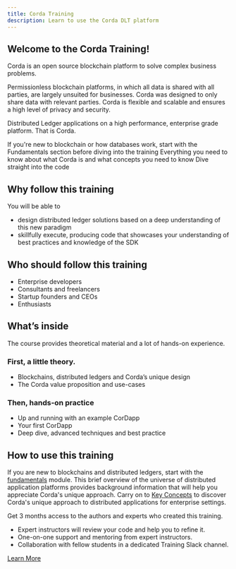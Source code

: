 ```yaml
---
title: Corda Training
description: Learn to use the Corda DLT platform
---
```



## Welcome to the Corda Training!

Corda is an open source blockchain platform to solve complex business problems.

Permissionless blockchain platforms, in which all data is shared with all parties, are largely unsuited for businesses. Corda was designed to only share data with relevant parties. Corda is flexible and scalable and ensures a high level of privacy and security.

Distributed Ledger applications on a high performance, enterprise grade platform. That is Corda.


<NavigationCardWrapper>
    <NavigationCard href="/fundamentals/introduction/" title="Blockchain Basics">
        If you're new to blockchain or how databases work, start with the Fundamentals section before diving into the training
    </NavigationCard>
    <NavigationCard href="/key-concepts/introduction/" title="What is Corda">
        Everything you need to know about what Corda is and what concepts you need to know
    </NavigationCard>
    <NavigationCard href="/prepare-and-discover/introduction/" title="Getting Started">
        Dive straight into the code
    </NavigationCard>
</NavigationCardWrapper>

## Why follow this training

You will be able to
- design distributed ledger solutions based on a deep understanding of this new paradigm
- skillfully execute, producing code that showcases your understanding of best practices and knowledge of the SDK

## Who should follow this training

- Enterprise developers
- Consultants and freelancers
- Startup founders and CEOs
- Enthusiasts

## What’s inside

The course provides theoretical material and a lot of hands-on experience.

### First, a little theory.

- Blockchains, distributed ledgers and Corda’s unique design
- The Corda value proposition and use-cases

### Then, hands-on practice

- Up and running with an example CorDapp
- Your first CorDapp
- Deep dive, advanced techniques and best practice

## How to use this training

If you are new to blockchains and distributed ledgers, start with the [fundamentals](./fundamentals/introduction/) module. This brief overview of the universe of distributed application platforms provides background information that will help you appreciate Corda's unique approach. Carry on to [Key Concepts](./key-concepts/introduction/) to discover Corda's unique approach to distributed applications for enterprise settings.

<HighlightBox type="support">

Get 3 months access to the authors and experts who created this training.

* Expert instructors will review your code and help you to refine it.
* One-on-one support and mentoring from expert instructors.
* Collaboration with fellow students in a dedicated Training Slack channel.

<div class="cta-wrapper">
<a href="/in-closing/get-paid-support/" class="cta-button">Learn More</a>
</div>

</HighlightBox>
